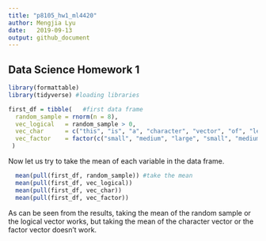 ```yaml
---
title: "p8105_hw1_ml4420"
author: Mengjia Lyu
date:   2019-09-13
output: github_document
---
```


## Data Science Homework 1


```r
library(formattable)
library(tidyverse) #loading libraries

first_df = tibble(   #first data frame
  random_sample = rnorm(n = 8),
  vec_logical   = random_sample > 0,
  vec_char      = c("this", "is", "a", "character", "vector", "of", "length", "eight"),
  vec_factor    = factor(c("small", "medium", "large", "small", "medium", "large", "small", "medium")),
 )
```

Now let us try to take the mean of each variable in the data frame.

```r

  mean(pull(first_df, random_sample)) #take the mean
  mean(pull(first_df, vec_logical))
  mean(pull(first_df, vec_char))
  mean(pull(first_df, vec_factor))

```
As can be seen from the results, taking the mean of the random sample or the logical vector works, but taking the mean of the character vector or the factor vector doesn't work.

